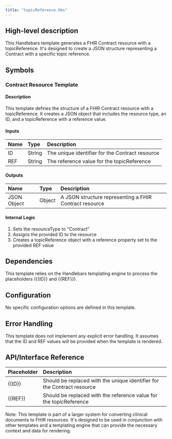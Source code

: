 ```yaml
---
title: "topicReference.hbs"
---
```


## High-level description
This Handlebars template generates a FHIR Contract resource with a topicReference. It's designed to create a JSON structure representing a Contract with a specific topic reference.

## Symbols

### Contract Resource Template
#### Description
This template defines the structure of a FHIR Contract resource with a topicReference. It creates a JSON object that includes the resource type, an ID, and a topicReference with a reference value.

#### Inputs
| Name | Type | Description |
|:-----|:-----|:------------|
| ID | String | The unique identifier for the Contract resource |
| REF | String | The reference value for the topicReference |

#### Outputs
| Name | Type | Description |
|:-----|:-----|:------------|
| JSON Object | Object | A JSON structure representing a FHIR Contract resource |

#### Internal Logic
1. Sets the resourceType to "Contract"
2. Assigns the provided ID to the resource
3. Creates a topicReference object with a reference property set to the provided REF value

## Dependencies
This template relies on the Handlebars templating engine to process the placeholders ({{ID}} and {{REF}}).

## Configuration
No specific configuration options are defined in this template.

## Error Handling
This template does not implement any explicit error handling. It assumes that the ID and REF values will be provided when the template is rendered.

## API/Interface Reference
| Placeholder | Description |
|:------------|:------------|
| {{ID}} | Should be replaced with the unique identifier for the Contract resource |
| {{REF}} | Should be replaced with the reference value for the topicReference |

Note: This template is part of a larger system for converting clinical documents to FHIR resources. It's designed to be used in conjunction with other templates and a templating engine that can provide the necessary context and data for rendering.